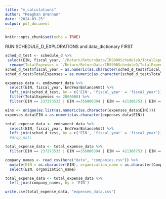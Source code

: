 ```yaml
---
title: "m_calculations"
author: "Meaghan Brennan"
date: "2024-03-25"
output: pdf_document
---
```


```r
knitr::opts_chunk$set(echo = TRUE)
```


RUN SCHEDULE_D_EXPLORATIONS and data_dictionary FIRST

```r

sched_d_test <- schedule_d %>% 
 select(EIN, fiscal_year, `/Return/ReturnData/IRS990ScheduleD/TotalExpensesPerForm990Amt`) %>% 
  rename(TotalExpenses = `/Return/ReturnData/IRS990ScheduleD/TotalExpensesPerForm990Amt`)
sched_d_test$fiscal_year = as.numeric(as.character(sched_d_test$fiscal_year))
sched_d_test$TotalExpenses = as.numeric(as.character(sched_d_test$TotalExpenses))

expenses_data <- endowment_data %>% 
  select(EIN, fiscal_year, EndYearBalanceAmt) %>% 
  left_join(sched_d_test, by = c('EIN', 'fiscal_year' = 'fiscal_year')) %>% 
  filter(TotalExpenses <= 2000000) %>% 
  filter(EIN == 237273533 | EIN ==356006394 | EIN == 421366753 | EIN == 510394850 | EIN == 630813626 | EIN == 930765746)

eins <- unique(as.list(as.numeric(as.character(expenses_data$EIN))))
expenses_data$EIN = as.numeric(as.character(expenses_data$EIN))

total_expense_data <- endowment_data %>% 
  select(EIN, fiscal_year, EndYearBalanceAmt) %>% 
  left_join(sched_d_test, by = c('EIN', 'fiscal_year' = 'fiscal_year'))# %>% 
  #drop_na()

total_expense_data <- total_expense_data %>% 
  filter(EIN == 237273533 | EIN ==356006394 | EIN == 421366753 | EIN == 510394850 | EIN == 630813626 | EIN == 930765746)

company_names <- read_csv(here("data", "companies.csv")) %>%
  mutate(EIN = as.character(EIN), organization_name = as.character(Company)) %>%
  select(EIN, organization_name)

total_expense_data <- total_expense_data %>% 
  left_join(company_names, by = 'EIN')

write.csv(total_expense_data, "expenses_data.csv")

```